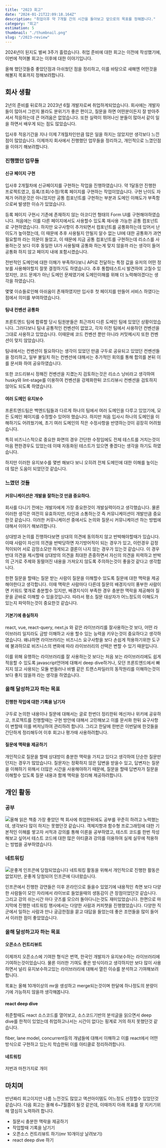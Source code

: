 ```yaml
---
title: "2023 회고"
date: "2024-01-21T22:09:18.164Z"
description: "취업이후 약 7개월 간의 시간을 돌아보고 앞으로의 목표를 정해봅니다."
category: "회고"
estimation: 5
thumbnail: "./thumbnail.png"
slug: "/2023-review"
---
```


2024년이 된지도 벌써 3주가 흘렀습니다. 취업 준비에 대한 회고는 이전에 작성했기에, 이번에 적어볼 회고는 이후에 대한 이야기입니다. 

올해 했던것들중 좋았던점과 아쉬웠던 점을 정리하고, 이를 바탕으로 새해엔 어떤것을 해볼지 목표까지 정해보려합니다.


## 회사 생활
2년의 준비를 뒤로하고 2023년 6월 개발자로써 취업하게되었습니다. 회사에는 개발자들이 많아서 그런지 몰라도 분위기가 좋은 편이고, 질문을 하면 어떤분이든지 잘 받아주셔서 적응하는데 큰 어려움은 없었습니다. 또한 실력이 뛰어나신 분들이 많아서 같이 일을 하면서 배우게 되는 점도 많았습니다.

입사후 적응기간을 지나 이제 7개월차인만큼 많은 일을 하지는 않았지만 생각보다 느낀점이 많았습니다. 이제까지 회사에서 진행했던 업무들을 정리하고, 개인적으로 느꼈던점을 이야기 해보려합니다.

### 진행했던 업무들

#### 신규 페이지 구현
입사후 2개월차에 신규페이지를 구현하는 작업을 진행하였습니다. 약 1달동안 진행한 프로젝트였고, 등록/조회/수정/목록 페이지를 구현하는 작업이었습니다. 구현 난이도 자체가 어려운것은 아니었지만 공통 컴포넌트를 구현하는 부분과 도메인 이해도가 부족함으로써 발생한 이슈가 있었습니다.

등록 페이지 구현시 기존에 존재하지 않는 아코디언 형태의 Form UI를 구현해야하였습니다. 처음에는 이를 다른 페이지에서도 사용할수 있도록 재사용 가능한 공통 컴포넌트로 구현하였습니다. 하지만 요구사항이 추가되면서 컴포넌트를 공통화하는데 있어서 난이도가 높아졌는데, 이 때문에 추후 사용될지 안될지 알수 없는 UI에 대한 공통화가 과연 필요할까 라는 의문이 들었고, 이 때문에 지금 공통 컴포넌트를 구현하는데 리소스를 사용하는것 보다 이후 동일한 UI가 사용될때 공통화 하는게 맞지 않을까 라는 생각이 들어 공통화 하지 않고 페이지 내에 포함시켰습니다.

전반적인 도메인에 대한 이해가 부족하다보니 API로 전달하는 특정 값을 유저의 어떤 정보를 사용해야할지 잘못 결정하기도 하였습니다. 추후 통합테스트시 발견하여 고칠수 있었지만, 코드 문제가 아닌 도메인 문제였기에 도메인이해를 위해 더 노력해야겠다는 생각을 하였습니다.

몇몇 이슈들로인해 아쉬움이 존재하였지만 입사후 첫 페이지를 만들어 서비스 하였다는 점에서 의미를 부여하였습니다.

#### 팀내 컨벤션 공통화
프론트엔드 팀에 합류할 당시 팀원분들은 최근까지 다른 도메인 팀에 있었던 상황이었습니다. 그러다보니 팀내 공통적인 컨벤션이 없었고, 각자 이전 팀에서 사용하던 컨벤션을 그대로 사용하고 있었습니다. 이때문에 코드 컨벤션 뿐만 아니라 커밋메시지 또한 컨벤션이 맞지 않았습니다. 

팀내에서는 컨벤션이 필요하다는 생각이 있었던 만큼 구두로 공유되고 있었던 컨벤션들을 정리하고, 일부 불일치 하는 컨벤션에 대해서는 추가적인 회의를 통해 합의를 본뒤 이를 문서화 하여 공유하였습니다.

또한 코드리뷰시 정해진 컨벤션을 지켰는지 검토하는것은 리소스 낭비라고 생각하여 husky와 lint-stage를 이용하여 컨벤션을 강제화한뒤 코드리뷰시 컨벤션을 검토하지 않아도 되도록 하였습니다.

#### 여러 도메인 유지보수
프론트엔드팀은 백엔드팀들과 다르게 하나의 팀에서 여러 도메인을 다루고 있었기에, 모든 도메인 페이지를 수정할수 있어야 했습니다. 하지만 처음 입사시 하나의 도메인을 이해하기도 어려웠기에, 초기 여러 도메인의 작은 수정사항을 반영하는것이 굉장히 어려웠습니다.

특히 비즈니스적으로 중요한 화면의 경우 간단한 수정임에도 전체 테스트를 거치는것이 마음 편한경우도 있었는데 이때 자동화된 테스트가 있으면 좋겠다는 생각을 하기도 하였습니다.

하지만 이러한 유지보수를 몇번 해보다 보니 오히려 전체 도메인에 대한 이해를 높이는데 많은 도움이 되었던것 같습니다.

### 느꼈던 것들

#### 커뮤니케이션은 개발을 잘하는것 만큼 중요하다.
회사를 다니기 전에는 개발자에게 가장 중요한것이 개발실력이라고 생각했습니다. 물론 이러한 생각은 여전히 유효하지만, 
타인과 소통하는것 즉 커뮤니케이션이 개발만큼 중요한것 같습니다. 이러한 커뮤니케이션 중에서도 논의와 질문시 커뮤니케이션 하는 방법에 대해서 이야기 해보려합니다.

상대방과 논의를 진행하다보면 상대의 의견에 동의하지 않고 반박해야할때가 있습니다. 이때 사람이 자신의 의견을 반박당하면 자기방어적이 되는 경우가 있고, 이런경우 감정적이되어 서로 감정소모만 하게되고 결론이 나지 않는 경우가 있는것 같습니다. 이 경우 반대 의견을 제시할때 상대방의 의견을 최대한 존중하면서 자신의 의견을 피력하고 반박의 근거로 주제와 동떨어진 내용을 가져오지 않도록 주의하는것이 좋을것 같다고 생각합니다.

한편 질문을 할때는 질문 받는 사람이 질문을 이해할수 있도록 질문에 대한 맥락을 제공해야한다고 생각합니다. 이때 맥락은 사람마다 다른데 질문의 배경지식이 풍부한 사람이면 키워드 몇개로 충분할수 있지만, 배경지식이 부족한 경우 충분한 맥락을 제공해야 질문을 곧바로 이해할 수 있을것입니다. 따라서 평소 질문 대상자가 어느정도의 이해도가 있는지 파악하는것이 중요한것 같습니다.

#### 기본기에 충실하자

react, vue, react-query, next.js 와 같은 라이브러리를 잘사용하는것 보다, 어떤 라이브러리 일지라도 금방 이해하고 사용 할수 있는 능력을 키우는것이 중요하다고 생각하였습니다. 왜냐하면 라이브러리는 비즈니스 요구사항을 보다 손쉽게 적용하기위한 도구에 불과하므로 비즈니스의 변화에 따라 라이브러리의 선택은 변할 수 있기 때문입니다.

이를 위해 유행하는 라이브러리를 잘 사용하는것 보다는 처음 보는 라이브러리에도 쉽게 적응할 수 있도록 javascript언어에 대해서 deep dive하거나, 모던 프론트엔드에서 빠지지 않고 사용되는 모듈 번들러나 바벨 같은 트랜스파일러의 동작원리를 이해하는것이 보다 좋지 않을까 라는 생각을 하였습니다.

### 올해 달성하고자 하는 목표

#### 진행한 작업에 대한 기록을 남기자
구두로 논의한 내용이나 질문에 대해서는 글로 한번더 정리한뒤 메신저나 위키에 공유하고, 프로젝트를 진행할때는 구현 방안에 대해서 고민해보고 이를 문서화 한뒤 요구사항이 변할때 이를 버저닝하여 관리하려 합니다. 그리고 한달에 한번은 이번달에 한것들을 간단하게 정리해두어 이후 회고나 평가때 사용하려합니다.

#### 질문에 맥락을 제공하기
개인적으로 질문을 할때 상대방이 충분한 맥락을 가지고 있다고 생각하여 단순한 질문만 던지는 경우가 많았습니다. 질문자는 정확하지 않은 답변을 받을수 있고, 답변자는 질문을 이해하기 위해서 더많은 시간을 사용해야하기 때문에, 질문을 할때 답변자가 질문을 이해할수 있도록 질문 내용과 함께 맥락을 정리해 제공하려합니다.

## 개인 활동

### 공부
![올해 읽은 책중 가장 좋았던 책](./object.png)
회사에 취업한뒤에도 공부를 꾸준히 하려고 노력했는데, 생각보다 많이 하지는 못했던것 같습니다. 객체지향과 함수형 프로그래밍에 대한 기본적인 이해를 쌓고자 서적과 강의를 통해 이론을 공부하였고, 테스트 코드를 한번 작성해보고 싶어서 테스트 코드에 대한 많은 아티클과 강의를 이용하여 실제 실무에 적용하는 방법을 공부하였습니다.


### 네트워킹
![운좋게 인프콘에 당첨되었습니다](./infcon.png)
네트워킹 활동을 위해서 개인적으로 진행한 활동은 없었지만, 운좋게 당첨되어 인프콘에 다녀왔습니다.

인프콘에서 진행한 강연들은 이후 온라인으로 들을수 있었기에 내용적인 측면 보다 다양한 사람들이 모인 자리에서 라이브로 들었을때의 생동감이 큰 장점이었던것 같습니다. 그리고 강의 쉬는시간 마다 굿즈를 모으러 돌아다니는것도 재미있었습니다.
한편으로 마지막에 진행한 네트워킹 행사에서는 다양한 사람과 커피챗을 진행했었습니다. 다양한 직군에서 일하는 사람과 만나 궁금한점을 묻고 대답을 들었는데 좋은 조언들을 많이 들어서 이러한 점이 좋았었습니다.

### 올해 달성하고자 하는 목표
#### 오픈소스 컨트리뷰트
이제까지 오픈소스에 기여한 형식은 번역, 한국인 개발자가 유지보수하는 라이브러리에 기여하는것이었습니다. 물론 이러한 기여도 좋은 방식이라고 생각하지만 보다 많이 사용하면서 널리 유지보수하고있는 라이브러리에 대해서 열린 이슈를 분석하고 기여해보려합니다.

목표는 올해 10개이상의 mr을 생성하고 merge되는것이며 한달에 하나정도의 분량이기에 가능하지 않을까 생각해봅니다.

#### react deep dive
취준할때도 react 소스코드를 열어보고, 소스코드기반의 분석글을 읽으면서 deep dive를 한적이 있었는데 취업하고나서는 시간이 없다는 핑계로 거의 하지 못했던것 같습니다.

fiber, lane model, concurrent등의 개념들에 대해서 이해하고 이를 react에서 어떤 방식으로 구현하고 있는지 학습한뒤 이를 아티클로 정리하려합니다.

#### 네트워킹

저번과 마찬가지로 개이

## 마치며 
반년짜리 회고이지만 나름 느낀것도 많았고 액션아이템도 어느정도 선정할수 있었던것 같습니다. 다음 회고는 올해 6~7월쯤이 될것 같은데, 이때까지 아래 목표를 잘 지키기위해 열심히 노력하려 합니다.

- 질문시 충분한 맥락을 제공하기
- 작업할때 기록을 남기기
- 오픈소스 컨트리뷰트 하기(mr 10개이상 날려보기)
- react deep dive 하기

